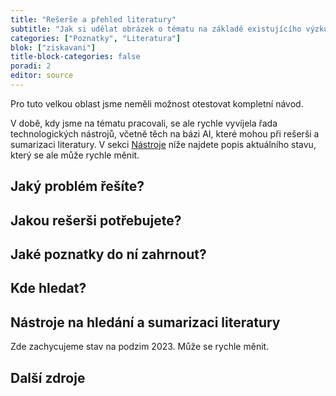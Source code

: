 ```yaml
---
title: "Rešerše a přehled literatury"
subtitle: "Jak si udělat obrázek o tématu na základě existujícího výzkumu"
categories: ["Poznatky", "Literatura"]
blok: ["ziskavani"]
title-block-categories: false
poradi: 2
editor: source
---
```


:::{.callout-tip}

Pro tuto velkou oblast jsme neměli možnost otestovat kompletní návod. 

V době, kdy jsme na tématu pracovali, se ale rychle vyvíjela řada technologických nástrojů, včetně těch na bázi AI, které mohou při rešerši a sumarizaci literatury. V sekci [Nástroje](#nastroje) níže najdete popis aktuálního stavu, který se ale může rychle měnit.

:::

## Jaký problém řešíte?

## Jakou rešerši potřebujete?

## Jaké poznatky do ní zahrnout?

## Kde hledat?

## Nástroje na hledání a sumarizaci literatury {#nastroje}

:::{.callout-warning}

Zde zachycujeme stav na podzim 2023. Může se rychle měnit.

:::

## Další zdroje
